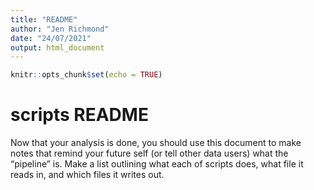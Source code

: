 ```yaml
---
title: "README"
author: "Jen Richmond"
date: "24/07/2021"
output: html_document
---
```


```r
knitr::opts_chunk$set(echo = TRUE)
```

# scripts README

Now that your analysis is done, you should use this document to make notes that remind your future self (or tell other data users) what the "pipeline" is. Make a list outlining what each of scripts does, what file it reads in, and which files it writes out. 